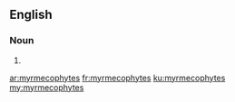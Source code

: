 ==English==

===Noun===
{{head|en}}

# {{plural of|myrmecophyte}}

[[ar:myrmecophytes]]
[[fr:myrmecophytes]]
[[ku:myrmecophytes]]
[[my:myrmecophytes]]